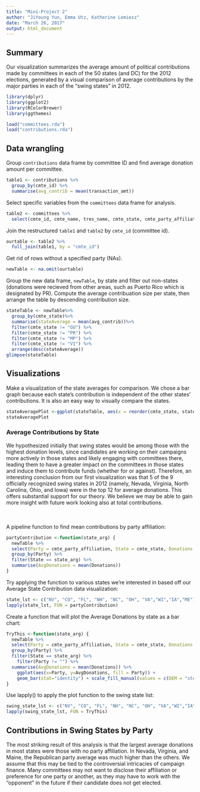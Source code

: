 ```yaml
---
title: "Mini-Project 2"
author: "JiYoung Yun, Emma Utz, Katherine Lemiesz"
date: "March 26, 2017"
output: html_document
---
```


## Summary
Our visualization summarizes the average amount of political contributions made by committees in each of the 50 states (and DC) for the 2012 elections, generated by a visual comparison of average contributions by the major parties in each of the “swing states” in 2012. 

```r
library(dplyr)
library(ggplot2)
library(RColorBrewer)
library(ggthemes)
```

```r
load("committees.rda")
load("contributions.rda")
```

## Data wrangling
Group `contributions` data frame by committee ID and find average donation amount per committee.
```r
table1 <- contributions %>%
  group_by(cmte_id) %>%
  summarise(avg_contrib = mean(transaction_amt))
```

Select specific variables from the `committees` data frame for analysis.
```r
table2 <- committees %>%
  select(cmte_id, cmte_name, tres_name, cmte_state, cmte_party_affiliation, connected_org_name)
```

Join the restructured `table1` and `table2` by `cmte_id` (committee id).
```r
ourtable <- table2 %>%
  full_join(table1, by = "cmte_id")
```

Get rid of rows without a specified party (NAs).
```r
newTable <- na.omit(ourtable)
```

Group the new data frame, `newTable`, by state and filter out non-states (donations were recieved from other areas, such as Puerto Rico which is designated by PR). Compute the average contribuation size per state, then arrange the table by descending contribution size.
```r
stateTable <- newTable%>%
  group_by(cmte_state)%>%
  summarise(stateAverage = mean(avg_contrib))%>%
  filter(cmte_state != "GU") %>%
  filter(cmte_state != "PR") %>%
  filter(cmte_state != "MP") %>%
  filter(cmte_state != "VI") %>%
  arrange(desc(stateAverage))
glimpse(stateTable) 
```

## Visualizations
Make a visualization of the state averages for comparison. We chose a bar graph because each state's contribution is independent of the other states' contributions. It is also an easy way to visually compare the states.
```r
stateAveragePlot <-ggplot(stateTable, aes(x = reorder(cmte_state, stateAverage), y = stateAverage, fill= stateAverage)) + geom_bar(stat = "identity") + coord_flip() + scale_color_hue()+ labs(title = "Average Committee Contribution by State", x="State", y = "State Average Contribution") 
stateAveragePlot
```

### Average Contributions by State
We hypothesized initially that swing states would be among those with the highest donation levels, since candidates are working on their campaigns more actively in those states and likely engaging with committees there, leading them to have a greater impact on the committees in those states and induce them to contribute funds (whether for or against). Therefore, an interesting conclusion from our first visualization was that 5 of the 9 officially recognized swing states in 2012 (namely, Nevada, Virginia, North Carolina, Ohio, and Iowa) were in the top 12 for average donations. This offers substantial support for our theory. We believe we may be able to gain more insight with future work looking also at total contributions.  

<br></br>
A pipeline function to find mean contributions by party affiliation:
```r
partyContribution <-function(state_arg) {
  newTable %>%
  select(Party = cmte_party_affiliation, State = cmte_state, Donations = avg_contrib) %>%
  group_by(Party) %>%
  filter(State == state_arg) %>%
  summarise(AvgDonations = mean(Donations))
}
```

Try applying the function to various states we're interested in based off our Average State Contribution data visualization:
```r
state_lst <- c("NV", "CO", "FL", "NH", "NC", "OH", "VA","WI","IA","ME")
lapply(state_lst, FUN = partyContribution)

```

Create a function that will plot the Average Donations by state as a bar chart:
```r
TryThis <-function(state_arg) {
  newTable %>%
  select(Party = cmte_party_affiliation, State = cmte_state, Donations = avg_contrib) %>%
  group_by(Party) %>%
  filter(State == state_arg) %>%
    filter(Party != "") %>%
  summarise(AvgDonations = mean(Donations)) %>%
    ggplot(aes(x=Party, y=AvgDonations, fill = Party)) +
    geom_bar(stat="identity") + scale_fill_manual(values = c(DEM = "steelblue3", REP = "firebrick3", LIB = "springgreen4", NNE = "deeppink4", UNK = "darkslategray4", IND = "goldenrod3")) + labs(title = state_arg)
}
```

Use lapply() to apply the plot function to the swing state list:
```r
swing_state_lst <- c("NV", "CO", "FL", "NH", "NC", "OH", "VA","WI","IA","ME")
lapply(swing_state_lst, FUN = TryThis)
```


## Contributions in Swing States by Party
The most striking result of this analysis is that the largest average donations in most states were those with no party affiliation. In Nevada, Virginia, and Maine, the Republican party average was much higher than the others. We assume that this may be tied to the controversial intricacies of campaign finance. Many committees may not want to disclose their affiliation or preference for one party or another, as they may have to work with the "opponent" in the future if their candidate does not get elected. 

